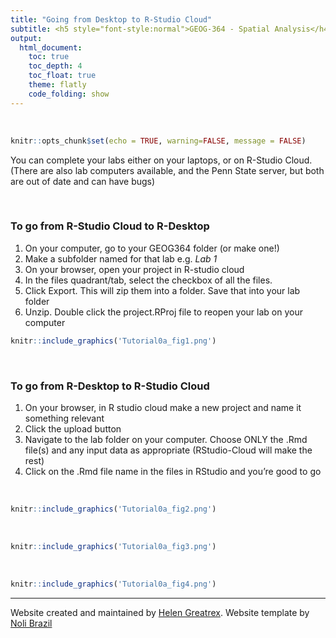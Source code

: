 ```yaml
---
title: "Going from Desktop to R-Studio Cloud"
subtitle: <h5 style="font-style:normal">GEOG-364 - Spatial Analysis</h4>
output: 
  html_document:
    toc: true
    toc_depth: 4
    toc_float: true
    theme: flatly
    code_folding: show
---
```



<style>
p.comment {
background-color: #DBDBDB;
padding: 10px;
border: 1px solid black;
margin-left: 25px;
border-radius: 5px;
font-style: normal;
}

h1.title {
  font-weight: bold;
  font-family: Arial;  
}

h2.title {
  font-family: Arial;  
}

</style>


<style type="text/css">
#TOC {
  font-size: 13px;
  font-family: Arial;
}
</style>

\

```r
knitr::opts_chunk$set(echo = TRUE, warning=FALSE, message = FALSE)
```

You can complete your labs either on your laptops, or on R-Studio Cloud.  (There are also lab computers available, and the Penn State server, but both are out of date and can have bugs)

<br>

### To go from R-Studio Cloud to R-Desktop

1. On your computer, go to your GEOG364 folder (or make one!)
2. Make a subfolder named for that lab e.g. *Lab 1*
3. On your browser, open your project in R-studio cloud
4. In the files quadrant/tab, select the checkbox of all the files.
5. Click Export.  This will zip them into a folder.  Save that into your lab folder
6. Unzip. Double click the project.RProj file to reopen your lab on your computer

```r
knitr::include_graphics('Tutorial0a_fig1.png')
```


<br>


### To go from R-Desktop to R-Studio Cloud

1. On your browser, in R studio cloud make a new project and name it something relevant
2. Click the upload button
3. Navigate to the lab folder on your computer.  Choose ONLY the .Rmd file(s) and any input data as appropriate (RStudio-Cloud will make the rest)
4. Click on the .Rmd file name in the files in RStudio and you're good to go


<br>



```r
knitr::include_graphics('Tutorial0a_fig2.png')
```

<br>


```r
knitr::include_graphics('Tutorial0a_fig3.png')
```


<br>


```r
knitr::include_graphics('Tutorial0a_fig4.png')
```

***


Website created and maintained by [Helen Greatrex](https://www.geog.psu.edu/directory/helen-greatrex). Website template by [Noli Brazil](https://nbrazil.faculty.ucdavis.edu/)